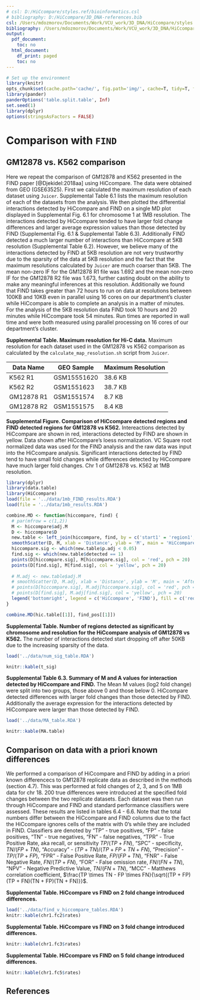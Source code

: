 ```yaml
---
# csl: D:/HiCcompare/styles.ref/bioinformatics.csl
# bibliography: D:/HiCcompare/3D_DNA-references.bib
csl: /Users/mdozmorov/Documents/Work/VCU_work/3D_DNA/HiCcompare/styles.ref/genome-research.csl
bibliography: /Users/mdozmorov/Documents/Work/VCU_work/3D_DNA/HiCcompare/3D_DNA-references.bib
output:
  pdf_document:
    toc: no
  html_document:
    df_print: paged
    toc: no
---
```


```r
# Set up the environment
library(knitr)
opts_chunk$set(cache.path='cache/', fig.path='img/', cache=T, tidy=T, fig.keep='high', echo=F, dpi=100, warnings=F, message=F, comment=NA, warning=F, results='as.is', fig.width = 10, fig.height = 4) #out.width=700, 
library(pander)
panderOptions('table.split.table', Inf)
set.seed(1)
library(dplyr)
options(stringsAsFactors = FALSE)
```

\pagenumbering{gobble}

# Comparison with `FIND`

## GM12878 vs. K562 comparison

Here we repeat the comparison of GM12878 and K562 presented in the FIND paper [@Djekidel:2018aa] using HiCcompare. The data were obtained from GEO (GSE63525). First we calculated the maximum resolution of each dataset using `Juicer`. Supplemental Table 6.1 lists the maximum resolution of each of the datasets from the analysis. We then plotted the differential interactions detected by HiCcompare and FIND on a single MD plot displayed in Supplemental Fig. 6.1 for chromosome 1 at 1MB resolution. The interactions detected by HiCcompare tended to have larger fold change differences and larger average expression values than those detected by FIND (Supplemental Fig. 6.1 & Supplemental Table 6.3). Additionally FIND detected a much larger number of interactions than HiCcompare at 5KB resolution (Supplemental Table 6.2). However, we believe many of the interactions detected by FIND at 5KB resolution are not very trustworthy due to the sparsity of the data at 5KB resolution and the fact that the maximum resolutions calculated by `Juicer` are much coarser than 5KB. The mean non-zero IF for the GM12878 R1 file was 1.692 and the mean non-zero IF for the GM12878 R2 file was 1.673, further casting doubt on the ability to make any meaningful inferences at this resolution. Additionally we found that FIND takes greater than 72 hours to run on data at resolutions between 100KB and 10KB even in parallel using 16 cores on our department's cluster while HiCcompare is able to complete an analysis in a matter of minutes. For the analysis of the 5KB resolution data FIND took 10 hours and 20 minutes while HiCcompare took 54 minutes. Run times are reported in wall time and were both measured using parallel processing on 16 cores of our department's cluster. 

**Supplemental Table. Maximum resolution for Hi-C data.** Maximum resolution for each dataset used in the GM12878 vs K562 comparison as calculated by the `calculate_map_resolution.sh` script from `Juicer`. 

| Data Name  | GEO Sample  | Maximum Resolution |
|------------|-------------|--------------------|
| K562 R1    | GSM15551620 | 38.6 KB            |
| K562 R2    | GSM1551623  | 38.7 KB            |
| GM12878 R1 | GSM1551574  | 8.7 KB             |
| GM12878 R2 | GSM1551575  | 8.4 KB             |


\break

**Supplemental Figure. Comparison of HiCcompare detected regions and FIND detected regions for GM12878 vs K562.** Intereactions detected by HiCcompare are shown in red, interactions detected by FIND are shown in yellow. Data shown after HiCcompare's loess normalization. VC Square root normalized data was used for the FIND analysis and the raw data was input into the HiCcompare analysis. Significant interactions detected by FIND tend to have small fold changes while differences detected by HiCcompare have much larger fold changes. Chr 1 of GM12878 vs. K562 at 1MB resolution. 

```r
library(dplyr)
library(data.table)
library(HiCcompare)
load(file = '../data/1mb_FIND_results.RDA')
load(file = '../data/1mb_results.RDA')

combine.MD <- function(hiccompare, find) {
  # par(mfrow = c(1,2))
  M <- hiccompare$adj.M
  D <- hiccompare$D
  new.table <- left_join(hiccompare, find, by = c('start1' = 'region1', 'start2' = 'region2'))
  smoothScatter(D, M, xlab = 'Distance', ylab = 'M', main = 'HiCcompare vs FIND')
  hiccompare.sig <- which(new.table$p.adj < 0.05)
  find.sig <- which(new.table$detected == 1)
  points(D[hiccompare.sig], M[hiccompare.sig], col = 'red', pch = 20)
  points(D[find.sig], M[find.sig], col = 'yellow', pch = 20)
  
  # M.adj <- new.table$adj.M
  # smoothScatter(D, M.adj, xlab = 'Distance', ylab = 'M', main = 'After HiCcompare normalization')
  # points(D[hiccompare.sig], M.adj[hiccompare.sig], col = 'red', pch = 20)
  # points(D[find.sig], M.adj[find.sig], col = 'yellow', pch = 20)
  legend('bottomright', legend = c('HiCcompare', 'FIND'), fill = c('red', 'yellow'), bty = 'n', horiz = TRUE)
}

combine.MD(hic.table[[1]], find_pos[[1]])
```

\break

**Supplemental Table. Number of regions detected as significant by chromosome and resolution for the HiCcompare analysis of GM12878 vs K562.** The number of interactions detected start dropping off after 50KB due to the increasing sparsity of the data.


```r
load('../data/num_sig_table.RDA')

knitr::kable(t_sig)
```

**Supplemental Table 6.3. Summary of M and A values for interaction detected by HiCcompare and FIND.** The Mean M values (log2 fold change) were split into two groups, those above 0 and those below 0. HiCcompare detected differences with larger fold changes than those detected by FIND. Additionally the average expression for the interactions detected by HiCcompare were larger than those detected by FIND.

```r
load('../data/MA_table.RDA')

knitr::kable(MA.table)
```



## Comparison on data with a priori known differences

We performed a comparison of HiCcompare and FIND by adding in a priori known differencecs to GM12878 replicate data as described in the methods (section 4.7). This was performed at fold changes of 2, 3, and 5 on 1MB data for chr 18. 200 true differences were introduced at the specified fold changes between the two replicate datasets. Each dataset was then run through HiCcompare and FIND and standard performance classifiers were assessed. These results are listed in tables 6.4 - 6.6. Note that the total numbers differ between the HiCcompare and FIND columns due to the fact the HiCcompare ignores cells of the matrix with 0's while they are included in FIND. Classifiers are denoted by "TP" - true positives, "FP" - false positives, "TN" - true negatives, "FN" - false negatives, "TPR" - True Positive Rate, aka recall, or sensitivity $TP / (TP + FN)$, "SPC" - specificity, $TN / (FP + TN)$, "Accuracy" - $(TP + TN) / (TP + FP + TN + FN)$, "Precision" - $TP / (TP + FP)$, "FPR" - False Positive Rate, $FP / (FP + TN)$, "FNR" - False Negative Rate, $FN / (TP + FN)$, "FOR" - False omission rate, $FN / (FN + TN)$, "NPV" - Negative Predictive Value, $TN / (FN + TN)$, "MCC" - Matthews correlation coefficient, $\frac{TP \times TN - FP \times FN}{\sqrt{(TP + FP)(TP + FN)(TN + FP)(TN + FN)}}$.

**Supplemental Table. HiCcompare vs FIND on 2 fold change introduced differences.**

```r
load('../data/find_v_hiccompare_tables.RDA')
knitr::kable(chr1.fc2$rates)
```


**Supplemental Table. HiCcompare vs FIND on 3 fold change introduced differences.**

```r
knitr::kable(chr1.fc3$rates)
```

\break

**Supplemental Table. HiCcompare vs FIND on 5 fold change introduced differences.**

```r
knitr::kable(chr1.fc5$rates)
```


## References
